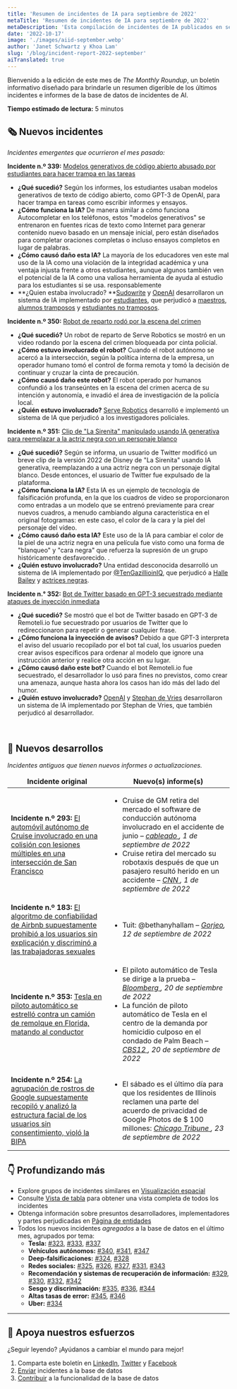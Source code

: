 ```yaml
---
title: 'Resumen de incidentes de IA para septiembre de 2022'
metaTitle: 'Resumen de incidentes de IA para septiembre de 2022'
metaDescription: 'Esta compilación de incidentes de IA publicados en septiembre de 2022 destaca los incidentes emergentes y proporciona un resumen de las adiciones recientes a la base de datos.'
date: '2022-10-17'
image: './images/aiid-september.webp'
author: 'Janet Schwartz y Khoa Lam'
slug: '/blog/incident-report-2022-september'
aiTranslated: true
---
```


Bienvenido a la edición de este mes de _The Monthly Roundup_, un boletín informativo diseñado para brindarle un resumen digerible de los últimos incidentes e informes de la base de datos de incidentes de AI.

**Tiempo estimado de lectura:** 5 minutos

## 🗞️ Nuevos incidentes

_Incidentes emergentes que ocurrieron el mes pasado:_

**Incidente n.º 339:** [Modelos generativos de código abierto abusado ​​por estudiantes para hacer trampa en las tareas](/cite/339)

- **¿Qué sucedió?** Según los informes, los estudiantes usaban modelos generativos de texto de código abierto, como GPT-3 de OpenAI, para hacer trampa en tareas como escribir informes y ensayos.
- **¿Cómo funciona la IA?** De manera similar a cómo funciona Autocompletar en los teléfonos, estos "modelos generativos" se entrenaron en fuentes ricas de texto como Internet para generar contenido nuevo basado en un mensaje inicial, pero están diseñados para completar oraciones completas o incluso ensayos completos en lugar de palabras.
- **¿Cómo causó daño esta IA?** La mayoría de los educadores ven este mal uso de la IA como una violación de la integridad académica y una ventaja injusta frente a otros estudiantes, aunque algunos también ven el potencial de la IA como una valiosa herramienta de ayuda al estudio para los estudiantes si se usa. responsablemente
- **¿Quien estaba involucrado? **[Sudowrite](/entities/sudowrite) y [OpenAI](/entities/openai) desarrollaron un sistema de IA implementado por [estudiantes](/entities/students), que perjudicó a [maestros](/entities/teachers), [alumnos tramposos](/entities/cheating-students) y [estudiantes no tramposos](/entities/non-cheating-students).

**Incidente n.º 350:** [Robot de reparto rodó por la escena del crimen](/cite/350)

- **¿Qué sucedió?** Un robot de reparto de Serve Robotics se mostró en un video rodando por la escena del crimen bloqueada por cinta policial.
- **¿Cómo estuvo involucrado el robot?** Cuando el robot autónomo se acercó a la intersección, según la política interna de la empresa, un operador humano tomó el control de forma remota y tomó la decisión de continuar y cruzar la cinta de precaución.
- **¿Cómo causó daño este robot?** El robot operado por humanos confundió a los transeúntes en la escena del crimen acerca de su intención y autonomía, e invadió el área de investigación de la policía local.
- **¿Quién estuvo involucrado?** [Serve Robotics](/entities/serve-robotics) desarrolló e implementó un sistema de IA que perjudicó a los investigadores policiales.

**Incidente n.º 351:** [Clip de "La Sirenita" manipulado usando IA generativa para reemplazar a la actriz negra con un personaje blanco](/cite/351)

- **¿Qué sucedió?** Según se informa, un usuario de Twitter modificó un breve clip de la versión 2022 de Disney de "La Sirenita" usando IA generativa, reemplazando a una actriz negra con un personaje digital blanco. Desde entonces, el usuario de Twitter fue expulsado de la plataforma.
- **¿Cómo funciona la IA?** Esta IA es un ejemplo de tecnología de falsificación profunda, en la que los cuadros de video se proporcionaron como entradas a un modelo que se entrenó previamente para crear nuevos cuadros, a menudo cambiando alguna característica en el original fotogramas: en este caso, el color de la cara y la piel del personaje del vídeo.
- **¿Cómo causó daño esta IA?** Este uso de la IA para cambiar el color de la piel de una actriz negra en una película fue visto como una forma de "blanqueo" y "cara negra" que refuerza la supresión de un grupo históricamente desfavorecido. .
- **¿Quién estuvo involucrado?** Una entidad desconocida desarrolló un sistema de IA implementado por [@TenGazillioinIQ](/entities/@tengazillioiniq), que perjudicó a [Halle Bailey](/entities/halle-bailey) y [actrices negras](/entities/black-actresses).

**Incidente n.° 352:** [Bot de Twitter basado en GPT-3 secuestrado mediante ataques de inyección inmediata](/cite/352)

- **¿Qué sucedió?** Se mostró que el bot de Twitter basado en GPT-3 de Remoteli.io fue secuestrado por usuarios de Twitter que lo redireccionaron para repetir o generar cualquier frase.
- **¿Cómo funciona la inyección de avisos?** Debido a que GPT-3 interpreta el aviso del usuario recopilado por el bot tal cual, los usuarios pueden crear avisos específicos para ordenar al modelo que ignore una instrucción anterior y realice otra acción en su lugar.
- **¿Cómo causó daño este bot?** Cuando el bot Remoteli.io fue secuestrado, el desarrollador lo usó para fines no previstos, como crear una amenaza, aunque hasta ahora los casos han ido más del lado del humor.
- **¿Quién estuvo involucrado?** [OpenAI](/entities/openai) y [Stephan de Vries](/entities/stephan-de-vries) desarrollaron un sistema de IA implementado por Stephan de Vries, que también perjudicó al desarrollador.

<br />

## 📎 Nuevos desarrollos

_Incidentes antiguos que tienen nuevos informes o actualizaciones._

<table className="border-1 border-gray-200 my-4">
  <thead>
    <tr>
      <td align="center">
        <strong>Incidente original</strong>
      </td>
      <td align="center">
        <strong>Nuevo(s) informe(s)</strong>
      </td>
    </tr>
  </thead>
  <tbody>
    <tr>
      <td className="align-top border-1 border-gray-200 px-4 py-2">
        <strong>Incidente n.º 293: </strong>
        <a href="/cite/293">
          El automóvil autónomo de Cruise involucrado en una colisión con lesiones múltiples en una
          intersección de San Francisco
        </a>
      </td>
      <td className="align-top border-1 border-gray-200 px-4 py-2">
        <ul>
          <li>
            Cruise de GM retira del mercado el software de conducción autónoma involucrado en el
            accidente de junio –
            <em>
              <a href="https://www.wired.com/story/gms-cruise-recalls-self-driving-software-involved-in-june-crash/">
                cableado
              </a>
              , 1 de septiembre de 2022
            </em>
          </li>
          <li>
            Cruise retira del mercado su robotaxis después de que un pasajero resultó herido en un
            accidente –
            <em>
              <a href="https://www.cnn.com/2022/09/01/business/cruise-robotaxis-recall/index.html">
                CNN
              </a>
              , 1 de septiembre de 2022
            </em>
          </li>
        </ul>
      </td>
    </tr>
    <tr>
      <td className="align-top border-1 border-gray-200 px-4 py-2">
        <strong>Incidente n.º 183:</strong>
        <a href="/cite/183">
          El algoritmo de confiabilidad de Airbnb supuestamente prohibió a los usuarios sin
          explicación y discriminó a las trabajadoras sexuales
        </a>
      </td>
      <td className="align-top border-1 border-gray-200 px-4 py-2">
        <ul>
          <li>
            Tuit: @bethanyhallam –
            <em>
              <a href="https://twitter.com/bethanyhallam/status/1569484512266194944">Gorjeo</a>, 12
              de septiembre de 2022
            </em>
          </li>
        </ul>
      </td>
    </tr>
    <tr>
      <td className="align-top border-1 border-gray-200 px-4 py-2">
        <strong>Incidente n.º 353:</strong>
        <a href="/cite/353">
          Tesla en piloto automático se estrelló contra un camión de remolque en Florida, matando al
          conductor
        </a>
      </td>
      <td className="align-top border-1 border-gray-200 px-4 py-2">
        <ul>
          <li>
            El piloto automático de Tesla se dirige a la prueba –
            <em>
              <a href="https://www.bloomberg.com/news/articles/2022-09-13/tesla-trial-on-fatal-florida-crash-to-test-musk-autopilot-claims">
                Bloomberg
              </a>
              , 20 de septiembre de 2022
            </em>
          </li>
          <li>
            La función de piloto automático de Tesla en el centro de la demanda por homicidio
            culposo en el condado de Palm Beach –
            <em>
              <a href="https://cbs12.com/news/local/tesla-crash-lawsuit-jeremy-banner-delray-beach-model-3-sr7-richard-wood-elon-musk-firstfleet-septiembre">
                CBS12
              </a>
              , 20 de septiembre de 2022
            </em>
          </li>
        </ul>
      </td>
    </tr>
    <tr>
      <td className="align-top border-1 border-gray-200 px-4 py-2">
        <strong>Incidente n.º 254:</strong>
        <a href="/cite/254">
          La agrupación de rostros de Google supuestamente recopiló y analizó la estructura facial
          de los usuarios sin consentimiento, violó la BIPA
        </a>
      </td>
      <td className="align-top border-1 border-gray-200 px-4 py-2">
        <ul>
          <li>
            El sábado es el último día para que los residentes de Illinois reclamen una parte del
            acuerdo de privacidad de Google Photos de $ 100 millones:
            <em>
              <a href="https://www.chicagotribune.com/business/ct-biz-google-bipa-settlement-claim-deadline-20220923-engws4owujbnjc6ixwuflrh77a-story.html">
                Chicago Tribune
              </a>
              , 23 de septiembre de 2022
            </em>
          </li>
        </ul>
      </td>
    </tr>
  </tbody>
</table>

## 👇 Profundizando más

- Explore grupos de incidentes similares en [Visualización espacial](/summaries/spatial)
- Consulte [Vista de tabla](/apps/incidents) para obtener una vista completa de todos los incidentes
- Obtenga información sobre presuntos desarrolladores, implementadores y partes perjudicadas en [Página de entidades](/entities)
- Todos los nuevos incidentes _agregados_ a la base de datos en el último mes, agrupados por tema:
  - **Tesla:** [#323](/cite/323), [#333](/cite/333), [#337](/cite/337)
  - **Vehículos autónomos:** [#340](/cite/340), [#341](/cite/341), [#347](/cite/347)
  - **Deep-falsificaciones:** [#324](/cite/324), [#328](/cite/328)
  - **Redes sociales:** [#325](/cite/325), [#326](/cite/326), [#327](/cite/327), [#331](/cite/331), [#343](/citar/343)
  - **Recomendación y sistemas de recuperación de información:** [#329](/cite/329), [#330](/cite/330), [#332](/cite/332), [#342](/cite/342)
  - **Sesgo y discriminación:** [#335](/cite/335), [#336](/cite/336), [#344](/cite/344)
  - **Altas tasas de error:** [#345](/cite/345), [#346](/cite/346)
  - **Uber:** [#334](/cite/334)

<hr className="my-4" />

## 🦾 Apoya nuestros esfuerzos

¿Seguir leyendo? ¡Ayúdanos a cambiar el mundo para mejor!

1. Comparta este boletín en [LinkedIn](https://www.linkedin.com/company/responsible-ai-collaborative), [Twitter](https://twitter.com/IncidentsDB) y [Facebook](https://www.facebook.com/IncidentsDB)
2. [Enviar](/apps/submit) incidentes a la base de datos
3. [Contribuir](https://github.com/responsible-ai-collaborative/aiid) a la funcionalidad de la base de datos
